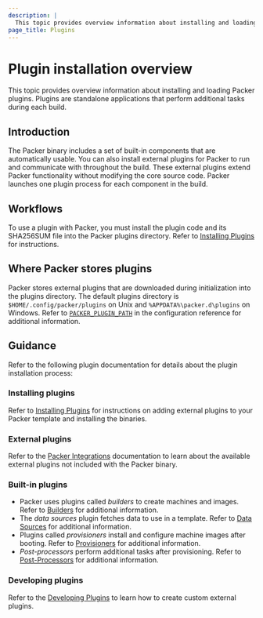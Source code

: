 ```yaml
---
description: |
  This topic provides overview information about installing and loading Packer plugins
page_title: Plugins
---
```


# Plugin installation overview

This topic provides overview information about installing and loading Packer plugins. Plugins are standalone applications that perform additional tasks during each build.

## Introduction

The Packer binary includes a set of built-in components that are automatically usable. You can also install external plugins for Packer to run and communicate with throughout the build. These external plugins extend Packer functionality without modifying the core source code. Packer launches one plugin process for each component in the build.

## Workflows

To use a plugin with Packer, you must install the plugin code and its SHA256SUM file into the Packer plugins directory. Refer to [Installing Plugins](/packer/docs/plugins/install) for instructions.

## Where Packer stores plugins

Packer stores external plugins that are downloaded during initialization into the plugins directory. The default plugins directory is `$HOME/.config/packer/plugins` on Unix and  `%APPDATA%\packer.d\plugins` on Windows. Refer to [`PACKER_PLUGIN_PATH`](/packer/docs/configure#packer_plugin_path) in the configuration reference for additional information.

## Guidance

Refer to the following plugin documentation for details about the plugin installation process:

### Installing plugins

Refer to [Installing Plugins](/packer/docs/plugins/install) for instructions on adding external plugins to your Packer template and installing the binaries.

### External plugins

Refer to the [Packer Integrations](/packer/integrations) documentation to learn about the available external plugins not included with the Packer binary.


### Built-in plugins

- Packer uses plugins called _builders_ to create machines and images. Refer to [Builders](/packer/docs/builders) for additional information.
- The _data sources_ plugin fetches data to use in a template. Refer to [Data Sources](/packer/docs/datasources) for additional information.
- Plugins called _provisioners_ install and configure machine images after booting. Refer to [Provisioners](/packer/docs/provisioners) for additional information.
- _Post-processors_ perform additional tasks after provisioning. Refer to [Post-Processors](/packer/docs/post-processors) for additional information.


### Developing plugins

Refer to the [Developing Plugins](/packer/docs/plugins/creation) to learn how to create custom external plugins.
